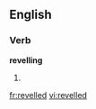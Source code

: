 ==English==

===Verb===
'''revelling'''

#{{British}} {{past of|revel}}

[[fr:revelled]]
[[vi:revelled]]